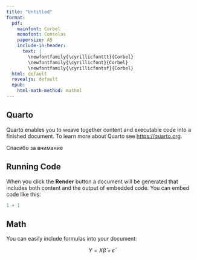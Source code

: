 ```yaml
---
title: "Untitled"
format:
  pdf:
    mainfont: Corbel
    monofont: Consolas
    papersize: A5
    include-in-header:
      text: |
        \newfontfamily{\cyrillicfonttt}{Corbel}
        \newfontfamily{\cyrillicfont}{Corbel}
        \newfontfamily{\cyrillicfontsf}{Corbel}
  html: default
  revealjs: default
  epub:
    html-math-method: mathml
---
```


## Quarto

Quarto enables you to weave together content and executable code into a finished document. To learn more about Quarto see <https://quarto.org>.

::: {.callout-caution title="Внимание"}
Спасибо за внимание
:::

## Running Code

When you click the **Render** button a document will be generated that includes both content and the output of embedded code. You can embed code like this:

```r
1 + 1
```

## Math

You can easily include \LaTeX formulas into your document:

$$
Y = X\bar{\beta} + \bar{\epsilon}
$$